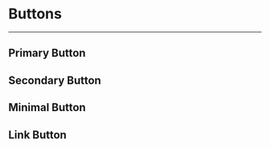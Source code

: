 
<Meta title='Components/Button/Intro' />

# Buttons

---

## Primary Button

<Canvas>
  <Story id='components-button-primarybutton--default' />
</Canvas>

<Canvas>
  <Story id='components-button-primarybutton--with-icons' />
</Canvas>

<Canvas>
  <Story id='components-button-primarybutton--alert' />
</Canvas>

## Secondary Button

<Canvas>
  <Story id='components-button-secondarybutton--default' />
</Canvas>

<Canvas>
  <Story id='components-button-secondarybutton--with-icons' />
</Canvas>

<Canvas>
  <Story id='components-button-secondarybutton--alert' />
</Canvas>

## Minimal Button

<Canvas>
  <Story id='components-button-minimalbutton--default' />
</Canvas>

<Canvas>
  <Story id='components-button-minimalbutton--with-icons' />
</Canvas>

<Canvas>
  <Story id='components-button-minimalbutton--alert' />
</Canvas>

## Link Button

<Canvas>
  <Story id='components-button-linkbutton--default' />
</Canvas>

<Canvas>
  <Story id='components-button-linkbutton--with-icons' />
</Canvas>

<Canvas>
  <Story id='components-button-linkbutton--alert' />
</Canvas>
